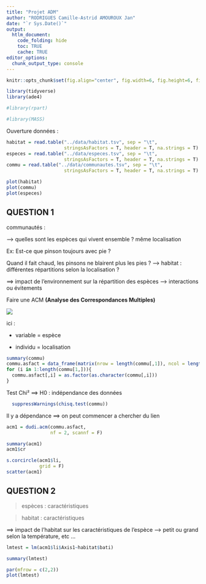 ```yaml
---
title: "Projet ADM"
author: "RODRIGUES Camille-Astrid AMOUROUX Jan"
date: "`r Sys.Date()`"
output: 
  htlm_document:
    code_folding: hide
    toc: TRUE
    cache: TRUE
editor_options: 
  chunk_output_type: console
---
```


```r
knitr::opts_chunk$set(fig.align="center", fig.width=6, fig.height=6, fig.path="Figs/", echo=TRUE, warning=FALSE, message=FALSE, cache=TRUE)
```

```r
library(tidyverse)
library(ade4)

#library(rpart)

#library(MASS)
```

Ouverture données :

```r
habitat = read.table("../data/habitat.tsv", sep = "\t",
                     stringsAsFactors = T, header = T, na.strings = T)
especes = read.table("../data/especes.tsv", sep = "\t",
                     stringsAsFactors = T, header = T, na.strings = T)
commu = read.table("../data/communautes.tsv", sep = "\t",
                     stringsAsFactors = T, header = T, na.strings = T)
```

```r
plot(habitat)
plot(commu)
plot(especes)
```


## QUESTION 1

communautés :

--\> quelles sont les espèces qui vivent ensemble ? même localisation

Ex: Est-ce que pinson toujours avec pie ?

Quand il fait chaud, les pinsons ne blairent plus les pies ? --\> habitat : différentes répartitions selon la localisation ?

==\> impact de l'environnement sur la répartition des espèces --\> interactions ou évitements

Faire une ACM **(Analyse des Correspondances Multiples)**

![](https://lh7-rt.googleusercontent.com/docsz/AD_4nXdUDZtYExwQpMmshi_qPu-2hekY_j01YyBLR0rHlv31bxwCZk6U05KwLUYLU7l33lk9dSEr5rLoph9id4foSGljJfQWu4MwHwyPpXFVnmAGKo7eSWA4_Q4mgZady4TAXfq8TbVitQ?key=A9rKyC2UVfLMb7s95vMu3P7t)

ici :

-   variable = espèce

-   individu = localisation

```r
summary(commu)
commu.asfact = data_frame(matrix(nrow = length(commu[,1]), ncol = length(commu[1,])))
for (i in 1:length(commu[1,])){
  commu.asfact[,i] = as.factor(as.character(commu[,i]))
}
```

Test Chi² ==> H0 : indépendance des données

```r
  suppressWarnings(chisq.test(commu))
```

Il y a dépendance ==> on peut commencer a chercher du lien

```r
acm1 = dudi.acm(commu.asfact,
                nf = 2, scannf = F)
```

```r
summary(acm1)
acm1$cr
```

```r
s.corcircle(acm1$li,
            grid = F)
scatter(acm1)
```


## QUESTION 2

> espèces : caractéristiques

> habitat : caractéristiques

==\> impact de l'habitat sur les caractéristiques de l'espèce --\> petit ou grand selon la température, etc …


```r
lmtest = lm(acm1$li$Axis1~habitat$bati)

summary(lmtest)

par(mfrow = c(2,2))
plot(lmtest)

```

